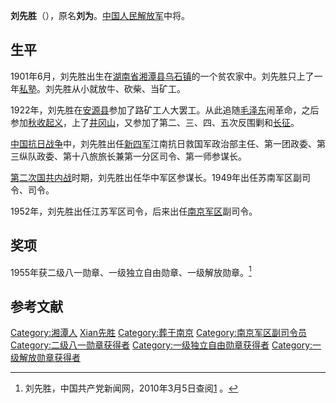 {{noteTA
|1=zh-hans:蒋介石;zh-hk:蒋介石;zh-tw:蒋中正;
|2=zh-hans:斯大林;zh-hk:史太林;zh-tw:史達林;
|3=zh-hans:赫鲁晓夫;zh-hk:赫鲁曉夫;zh-tw:赫鲁雪夫;
|4=zh-cn:朝鲜战争; zh-sg:韩战; zh-tw:韓戰; zh-hk:韓戰;
}}
{{Infobox_officeholder
| name = 刘先胜
| image name = Liu Xiansheng.jpg
| width = 200
| now = 
| period = 
| Sex =
| different name = 刘诚
| party = {{中国共产党}}
| nationality = {{PRC}}
| Native place =
| date of birth = 1901年6月
| place of birth ={{QING-1889}}[[湖南省_(清)|湖南省]][[湘潭县|湘潭县]][[乌石镇_(湘潭县)|乌石镇]]
| date of death = {{death date and age|1977|10|12|1901|06}}
| place of death = {{PRC}}[[南京|南京]]
| religion = 
| spouse = 
| relatives = 
| educate = 
* 中国人民抗日军事政治大学
* 1941年9月，中共华中分局党校
| past =
* 安源路矿矿警队排长
* 工农革命军第1军连长
* 中国工农红军湘赣独立第1师第3团连长、营长、副官主任
* 红9军团直属队中共总支书记，第8、第9团政治委员，军团卫生部政治委员，红6军团第52团政治委员
* 新四军教导总队中共总支书记兼政治3队政治指导员，第1支队政治部组织科科长，江南人民抗日义勇军政治部主任、第1团政治委员
* 1940年7月，新四军苏北指挥部第3纵队政治委员
* 新四军第1师第3旅旅长兼第四军分区司令员、第18旅旅长兼苏中第一军分区司令员、师参谋长，苏浙军区参谋长
* 华中军区参谋长、华中野战军参谋长、华东野战军副参谋长、苏北军区副司令员、苏南军区副司令员
* 1960-1969年任南京军区副司令员、兼任军区军事工厂领导小组组长
| work =
}}
'''刘先胜'''（{{bd|1901年|6月|1977年|10月12日|catIdx=Liu刘先胜}}），原名'''刘为'''。[[中国人民解放军|中国人民解放军]]中将。{{r|duck|page=52}}

==生平==
1901年6月，刘先胜出生在[[湖南省_(清)|湖南省]][[湘潭县|湘潭县]][[乌石镇_(湘潭县)|乌石镇]]的一个贫农家中。{{r|duck|page=52}}刘先胜只上了一年[[私塾|私塾]]。刘先胜从小就放牛、砍柴、当矿工。{{r|duck|page=52}}

1922年，刘先胜在[[安源县|安源县]]参加了路矿工人大罢工。{{r|duck|page=52}}从此追随[[毛泽东|毛泽东]]闹革命，之后参加[[秋收起义|秋收起义]]，上了[[井冈山|井冈山]]，又参加了第二、三、四、五次反围剿和[[长征|长征]]。{{r|duck|page=53}}

[[中国抗日战争|中国抗日战争]]中，刘先胜出任[[新四军|新四军]]江南抗日救国军政治部主任、第一团政委、第三纵队政委、第十八旅旅长兼第一分区司令、第一师参谋长。{{r|duck|page=53}}

[[第二次国共内战|第二次国共内战]]时期，刘先胜出任华中军区参谋长。{{r|duck|page=53}}1949年出任苏南军区副司令、司令。{{r|duck|page=53}}

1952年，刘先胜出任江苏军区司令，后来出任[[南京军区|南京军区]]副司令。{{r|duck|page=53}}

==奖项==
1955年获二级八一勋章、一级独立自由勋章、一级解放勋章。<ref name="官方">刘先胜，中国共产党新闻网，2010年3月5日查阅[http://dangshi.people.com.cn/GB/165617/165618/166491/167908/9975118.html] {{Wayback|url=http://dangshi.people.com.cn/GB/165617/165618/166491/167908/9975118.html |date=20160304080726 }}。</ref>

== 参考文献 ==
{{Reflist|refs=
<ref name="duck">{{cite book |author1=龙剑宇 |chapter=第二章 湘潭——地灵人杰 |title=《乌石寨揽胜——彭德怀故里纪行》 |date=1998-10-01 |publisher=西南师范大学出版社 |location=重庆市 |isbn=7-5621-2044-7}}</ref>
}}


{{中國人民解放軍開國中將}}

{{DEFAULTSORT:Liu刘先胜}}
[[Category:湘潭人|Category:湘潭人]]
[[Category:刘姓|Xian先胜]]
[[Category:葬于南京|Category:葬于南京]]
[[Category:南京军区副司令员|Category:南京军区副司令员]]
[[Category:二级八一勋章获得者|Category:二级八一勋章获得者]]
[[Category:一级独立自由勋章获得者|Category:一级独立自由勋章获得者]]
[[Category:一级解放勋章获得者|Category:一级解放勋章获得者]]